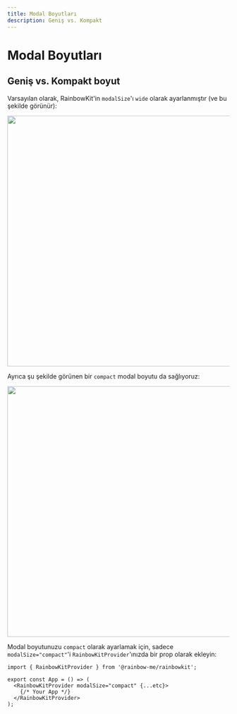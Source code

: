 ```yaml
---
title: Modal Boyutları
description: Geniş vs. Kompakt
---
```


# Modal Boyutları

## Geniş vs. Kompakt boyut

Varsayılan olarak, RainbowKit'in `modalSize`'ı `wide` olarak ayarlanmıştır (ve bu şekilde görünür):

<Img src="/modal-default.png" height="569" width="1029" />

Ayrıca şu şekilde görünen bir `compact` modal boyutu da sağlıyoruz:

<Img src="/modal-compact.png" height="569" width="1029" />

Modal boyutunuzu `compact` olarak ayarlamak için, sadece `modalSize="compact"`'i `RainbowKitProvider`'ınızda bir prop olarak ekleyin:

```tsx
import { RainbowKitProvider } from '@rainbow-me/rainbowkit';

export const App = () => (
  <RainbowKitProvider modalSize="compact" {...etc}>
    {/* Your App */}
  </RainbowKitProvider>
);
```
